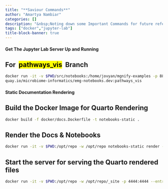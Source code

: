 ```yaml
---
title: "**Saviour Commands**"
author: "Amartya Nambiar"
categories: []
description: "&nbsp;Noting down some Important Commands for future reference"
tags: ["docker","jupyter-lab"]
title-block-banner: true
---
```


#### Get The Jupyter Lab Server Up and Running

::: {.callout-note icon="false"}
## For  <mark style="background-color: yellow">pathways_vis</mark>  Branch

``` bash
docker run -it -v $PWD/src/notebooks:/home/jovyan/mgnify-examples -p 8888:8888 \
quay.io/microbiome-informatics/emg-notebooks.dev:pathways_vis
```
:::

#### Static Documentation Rendering

::: {.callout-note icon="false"}
## Build the Docker Image for Quarto Rendering

``` bash
docker build -f docker/docs.Dockerfile -t notebooks-static .
```
:::


::: {.callout-note icon="false"}
## Render the Docs & Notebooks

``` bash
docker run -it -v $PWD:/opt/repo -w /opt/repo notebooks-static render --execute
```
:::


::: {.callout-note icon="false"}
## Start the server for serving the Quarto rendered files

``` bash
docker run -it -v $PWD:/opt/repo -w /opt/repo/_site -p 4444:4444 --entrypoint python notebooks-static -m http.server 4444
```
:::